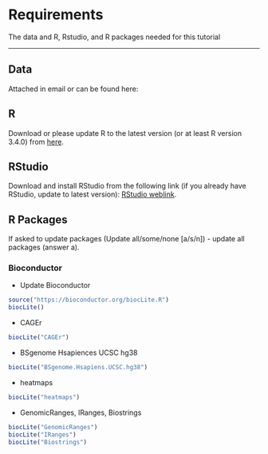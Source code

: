 # Requirements

The data and R, Rstudio, and R packages needed for this tutorial

---
## Data 
Attached in email or can be found here:

## R
Download or please update R to the latest version (or at least R version 3.4.0) from [here](https://www.r-project.org/).


## RStudio 

Download and install RStudio from the following link (if you already have RStudio, update to latest version): [RStudio weblink](https://www.rstudio.com/products/RStudio/#Desktop).

## R Packages
If asked to update packages (Update all/some/none [a/s/n]) - update all packages (answer a).

### Bioconductor

- Update Bioconductor

```r
source("https://bioconductor.org/biocLite.R")
biocLite()
```

- CAGEr

```r
biocLite("CAGEr")
```

- BSgenome Hsapiences UCSC hg38

```r
biocLite("BSgenome.Hsapiens.UCSC.hg38")
```

- heatmaps

```r
biocLite("heatmaps")
```

- GenomicRanges, IRanges, Biostrings
```r
biocLite("GenomicRanges")
biocLite("IRanges")
biocLite("Biostrings")
```

